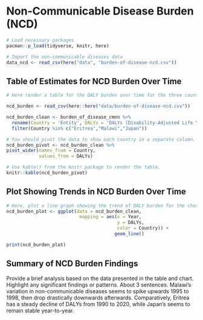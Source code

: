 # Non-Communicable Disease Burden (NCD)

```r
# Load necessary packages
pacman::p_load(tidyverse, knitr, here)

# Import the non-communicable diseases data
data_ncd <- read_csv(here("data", "burden-of-disease-ncd.csv"))
```

## Table of Estimates for NCD Burden Over Time

```r
# Here render a table for the DALY burden over time for the three countries 

ncd_burden <- read_csv(here::here("data/burden-of-disease-ncd.csv")) 

ncd_burden_clean <- burden_of_disease_cmnn %>% 
  rename(Country = 'Entity', DALYs = 'DALYs (Disability-Adjusted Life Years) - Communicable, maternal, neonatal, and nutritional diseases - Sex: Both - Age: Age-standardized (Rate)') %>% 
  filter(Country %in% c("Eritrea","Malawi","Japan"))

# You should pivot the data to show each country in a separate column.
ncd_burden_pivot <- ncd_burden_clean %>% 
pivot_wider(names_from = Country,
            values_from = DALYs)

# Use kable() from the knitr package to render the table.
knitr::kable(ncd_burden_pivot)
```

## Plot Showing Trends in NCD Burden Over Time 

```r
# Here, plot a line graph showing the trend of DALY burden for the chosen countries over time. You can use ggplot2 to create this plot. Each country's line should be a different color.
ncd_burden_plot <- ggplot(data = ncd_burden_clean,
                           mapping = aes(x = Year,
                                         y = DALYs,
                                         color = Country)) +
                                        geom_line()

print(ncd_burden_plot)
```

## Summary of NCD Burden Findings

Provide a brief analysis based on the data presented in the table and chart. Highlight any significant findings or patterns. About 3 sentences.
Malawi's variation in non-communicable diseases seems to spike upwards 1995 to 1998, then drop drastically downwards afterwards. Comparatively, Eritrea has a steady decline of DALYs from 1990 to 2020, while Japan's seems to remain stable year-to-year.


